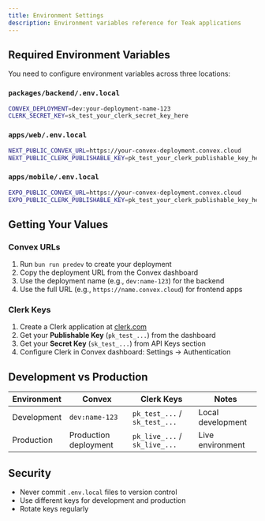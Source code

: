 ```yaml
---
title: Environment Settings
description: Environment variables reference for Teak applications
---
```


## Required Environment Variables

You need to configure environment variables across three locations:

### `packages/backend/.env.local`
```bash
CONVEX_DEPLOYMENT=dev:your-deployment-name-123
CLERK_SECRET_KEY=sk_test_your_clerk_secret_key_here
```

### `apps/web/.env.local`
```bash
NEXT_PUBLIC_CONVEX_URL=https://your-convex-deployment.convex.cloud
NEXT_PUBLIC_CLERK_PUBLISHABLE_KEY=pk_test_your_clerk_publishable_key_here
```

### `apps/mobile/.env.local`
```bash
EXPO_PUBLIC_CONVEX_URL=https://your-convex-deployment.convex.cloud
EXPO_PUBLIC_CLERK_PUBLISHABLE_KEY=pk_test_your_clerk_publishable_key_here
```

## Getting Your Values

### Convex URLs
1. Run `bun run predev` to create your deployment
2. Copy the deployment URL from the Convex dashboard
3. Use the deployment name (e.g., `dev:name-123`) for the backend
4. Use the full URL (e.g., `https://name.convex.cloud`) for frontend apps

### Clerk Keys
1. Create a Clerk application at [clerk.com](https://clerk.com)
2. Get your **Publishable Key** (`pk_test_...`) from the dashboard
3. Get your **Secret Key** (`sk_test_...`) from API Keys section
4. Configure Clerk in Convex dashboard: Settings → Authentication

## Development vs Production

| Environment | Convex | Clerk Keys | Notes |
|-------------|--------|------------|--------|
| Development | `dev:name-123` | `pk_test_...` / `sk_test_...` | Local development |
| Production | Production deployment | `pk_live_...` / `sk_live_...` | Live environment |

## Security

- Never commit `.env.local` files to version control
- Use different keys for development and production
- Rotate keys regularly